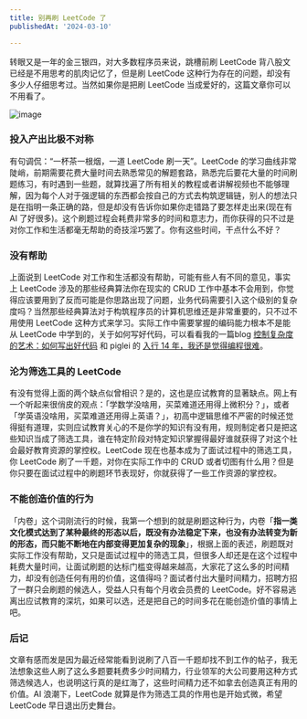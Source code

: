 ```yaml
---
title: 别再刷 LeetCode 了
publishedAt: '2024-03-10'

---
```


转眼又是一年的金三银四，对大多数程序员来说，跳槽前刷 LeetCode 背八股文已经是不用思考的肌肉记忆了，但是刷 LeetCode 这种行为存在的问题，却没有多少人仔细思考过。当然如果你是把刷 LeetCode 当成爱好的，这篇文章你可以不用看了。

![image](https://cdn.jsdelivr.net/gh/guaguaguaxia/picx-images-hosting@master/LeetCode.2ruvvupx18.webp)

### 投入产出比极不对称

有句调侃：“一杯茶一根烟，一道 LeetCode 刷一天”。LeetCode  的学习曲线非常陡峭，前期需要花费大量时间去熟悉常见的解题套路，熟悉完后要花大量的时间刷题练习，有时遇到一些题，就算找遍了所有相关的教程或者讲解视频也不能够理解，因为每个人对于强逻辑的东西都会按自己的方式去构筑逻辑链，别人的想法只是在指明一条正确的路，但是却没有告诉你如果你走错路了要怎样走出来(现在有 AI 了好很多)。这个刷题过程会耗费非常多的时间和意志力，而你获得的只不过是对你工作和生活都毫无帮助的奇技淫巧罢了。你有这些时间，干点什么不好？

### 没有帮助

上面说到 LeetCode 对工作和生活都没有帮助，可能有些人有不同的意见，事实上 LeetCode 涉及的那些经典算法你在现实的 CRUD 工作中基本不会用到，你觉得应该要用到了反而可能是你思路出现了问题，业务代码需要引入这个级别的复杂度吗？当然那些经典算法对于构筑程序员的计算机思维还是非常重要的，只不过不用使用 LeetCode 这种方式来学习。实际工作中需要掌握的编码能力根本不是能从 LeetCode 中学到的，关于如何写好代码，可以看看我的一篇blog [控制复杂度的艺术：如何写出好代码](https://blog.guaguaxia.top/2023/06/19/%E6%8E%A7%E5%88%B6%E5%A4%8D%E6%9D%82%E5%BA%A6%E7%9A%84%E8%89%BA%E6%9C%AF-%E5%A6%82%E4%BD%95%E5%86%99%E5%87%BA%E5%A5%BD%E4%BB%A3%E7%A0%81/) 和 piglei 的 [入行 14 年，我还是觉得编程很难](https://www.piglei.com/articles/programming-is-still-hard-after-14-years/)。

### 沦为筛选工具的 LeetCode

有没有觉得上面的两个缺点似曾相识？是的，这也是应试教育的显著缺点。网上有一个听起来很俏皮的观点：「学数学没啥用，买菜难道还用得上微积分？」，或者「学英语没啥用，买菜难道还用得上英语？」，初高中逻辑思维不严密的时候还觉得挺有道理，实则应试教育关心的不是你学的知识有没有用，规则制定者只是把这些知识当成了筛选工具，谁在特定阶段对特定知识掌握得最好谁就获得了对这个社会最好教育资源的掌控权。LeetCode 现在也基本成为了面试过程中的筛选工具，你 LeetCode 刷了一千题，对你在实际工作中的 CRUD 或者切图有什么用？但是你只要在面试过程中的刷题环节表现好，你就获得了一些工作资源的掌控权。

### 不能创造价值的行为

「内卷」这个词刚流行的时候，我第一个想到的就是刷题这种行为，内卷「**指一类文化模式达到了某种最终的形态以后，既没有办法稳定下来，也没有办法转变为新的形态，而只能不断地在内部变得更加复杂的现象**」，根据上面的表述，刷题既对实际工作没有帮助，又只是面试过程中的筛选工具，但很多人却还是在这个过程中耗费大量时间，让面试刷题的达标门槛变得越来越高，大家花了这么多的时间精力，却没有创造任何有用的价值，这值得吗？面试者付出大量时间精力，招聘方招了一群只会刷题的候选人，受益人只有每个月收会员费的 LeetCode。好不容易逃离出应试教育的深坑，如果可以选，还是把自己的时间多花在能创造价值的事情上吧。

### 后记

文章有感而发是因为最近经常能看到说刷了八百一千题却找不到工作的帖子，我无法想象这些人刷了这么多题要耗费多少时间精力，行业领军的大公司要用这种方式筛选候选人，也说明这行真的是红海了，这些时间精力还不如拿去创造真正有用的价值。AI 浪潮下，LeetCode 就算是作为筛选工具的作用也是开始式微，希望 LeetCode 早日退出历史舞台。